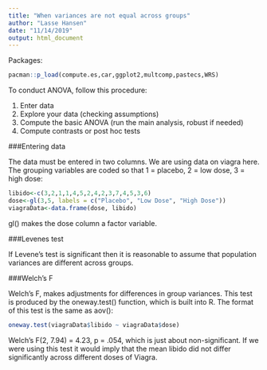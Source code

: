 ```yaml
---
title: "When variances are not equal across groups"
author: "Lasse Hansen"
date: "11/14/2019"
output: html_document
---
```



Packages:

```r
pacman::p_load(compute.es,car,ggplot2,multcomp,pastecs,WRS)
```

To conduct ANOVA, follow this procedure:

1. Enter data
2. Explore your data (checking assumptions)
3. Compute the basic ANOVA (run the main analysis, robust if needed)
4. Compute contrasts or post hoc tests

###Entering data

The data must be entered in two columns. We are using data on viagra here.
The grouping variables are coded so that 1 = placebo, 2 = low dose, 3 = high dose:

```r
libido<-c(3,2,1,1,4,5,2,4,2,3,7,4,5,3,6)
dose<-gl(3,5, labels = c("Placebo", "Low Dose", "High Dose"))
viagraData<-data.frame(dose, libido)
```

gl() makes  the dose column a factor variable.

###Levenes test

If Levene’s test is significant then it is reasonable to assume that population variances are different across groups.

###Welch's F

Welch’s F, makes adjustments for differences in group variances. This test is produced by the oneway.test() function, which is built into R. The format of this test is the same as aov():

```r
oneway.test(viagraData$libido ~ viagraData$dose)
```

Welch’s F(2, 7.94) = 4.23, p = .054, which is just about non-significant. If we were using this test it would imply that the mean libido did not differ significantly across different doses of Viagra.

